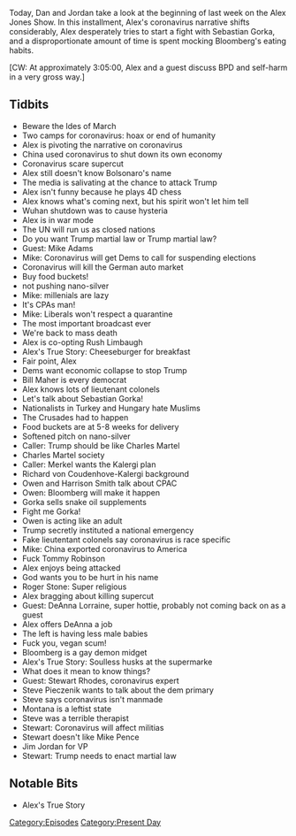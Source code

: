 {{Episode
    | title             = March 1-4, 2020
    | caption           = [https://knowledgefight.libsyn.com/knowledge-fight-march-1-4-2020 Listen to this episode on Libsyn]
    | episodeNumber     = 406
    | length            = 03:24:26
    | airDate           = March 9, 2020
    | coverageStartDate = March 1, 2020
    | coverageEndDate   = March 4, 2020
    | episodeType       = [[:Category:Present Day|Present Day]]
    | appearance        = [[Mike Adams]], [[Rush Limbaugh]], [[Bill Maher]], [[Sebastian Gorka]], [[Charles Martel]], [[Angela Merkel]], [[Richard von Coudenhove-Kalergi]], [[Owen Shroyer]], [[Harrison Smith]], [[Tommy Robinson]], [[Roger Stone]], [[Mike Bloomberg]], [[Stewart Rhodes]], [[Steve Pieczenik]], [[Mike Pence]], [[Jim Jordan]]
    | oocDrop           = Why you talking about cheeseburgers?; Chimpanzees can rip a person's face off. What person can do that?
    | previousEpisode   = [[405: Root Races and Terminated Spiders]]
    | nextEpisode       = [[407: March 5-10, 2020]]
}}

{{Stub}}

Today, Dan and Jordan take a look at the beginning of last week on the Alex Jones Show. In this installment, Alex's coronavirus narrative shifts considerably, Alex desperately tries to start a fight with Sebastian Gorka, and a disproportionate amount of time is spent mocking Bloomberg's eating habits.

[CW: At approximately 3:05:00, Alex and a guest discuss BPD and self-harm in a very gross way.]

==Tidbits==

*Beware the Ides of March
*Two camps for coronavirus: hoax or end of humanity
*Alex is pivoting the narrative on coronavirus
*China used coronavirus to shut down its own economy
*Coronavirus scare supercut
*Alex still doesn't know Bolsonaro's name
*The media is salivating at the chance to attack Trump
*Alex isn't funny because he plays 4D chess
*Alex knows what's coming next, but his spirit won't let him tell
*Wuhan shutdown was to cause hysteria
*Alex is in war mode
*The UN will run us as closed nations
*Do you want Trump martial law or Trump martial law?
*Guest: Mike Adams
*Mike: Coronavirus will get Dems to call for suspending elections
*Coronavirus will kill the German auto market
*Buy food buckets!
*not pushing nano-silver
*Mike: millenials are lazy
*It's CPAs man!
*Mike: Liberals won't respect a quarantine
*The most important broadcast ever
*We're back to mass death
*Alex is co-opting Rush Limbaugh
*Alex's True Story: Cheeseburger for breakfast
*Fair point, Alex
*Dems want economic collapse to stop Trump
*Bill Maher is every democrat
*Alex knows lots of lieutenant colonels
*Let's talk about Sebastian Gorka!
*Nationalists in Turkey and Hungary hate Muslims
*The Crusades had to happen
*Food buckets are at 5-8 weeks for delivery
*Softened pitch on nano-silver
*Caller: Trump should be like Charles Martel
*Charles Martel society
*Caller: Merkel wants the Kalergi plan
*Richard von Coudenhove-Kalergi background
*Owen and Harrison Smith talk about CPAC
*Owen: Bloomberg will make it happen
*Gorka sells snake oil supplements
*Fight me Gorka!
*Owen is acting like an adult
*Trump secretly instituted a national emergency
*Fake lieutentant colonels say coronavirus is race specific
*Mike: China exported coronavirus to America
*Fuck Tommy Robinson
*Alex enjoys being attacked
*God wants you to be hurt in his name
*Roger Stone: Super religious
*Alex bragging about killing supercut
*Guest: DeAnna Lorraine, super hottie, probably not coming back on as a guest
*Alex offers DeAnna a job
*The left is having less male babies
*Fuck you, vegan scum!
*Bloomberg is a gay demon midget
*Alex's True Story: Soulless husks at the supermarke
*What does it mean to know things?
*Guest: Stewart Rhodes, coronavirus expert
*Steve Pieczenik wants to talk about the dem primary
*Steve says coronavirus isn't manmade
*Montana is a leftist state
*Steve was a terrible therapist
*Stewart: Coronavirus will affect militias
*Stewart doesn't like Mike Pence
*Jim Jordan for VP
*Stewart: Trump needs to enact martial law

==Notable Bits==

*Alex's True Story

[[Category:Episodes]]
[[Category:Present Day]]